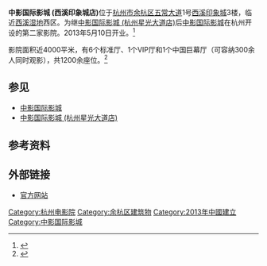 '''中影国际影城 (西溪印象城店)'''位于[[杭州市|杭州市]][[余杭区|余杭区]][[五常大道|五常大道]]1号[[西溪印象城|西溪印象城]]3楼，临近[[西溪湿地|西溪湿地]]西区。为继[[中影国际影城_(杭州星光大道店)|中影国际影城 (杭州星光大道店)]]后[[中影国际影城|中影国际影城]]在杭州开设的第二家影院。2013年5月10日开业。<ref >{{cite web |url=http://www.linkshop.com.cn/web/archives/2013/251418.shtml |language= |title=杭州西溪印象城今日开业 开业率近9成 |publisher=联商 |date=2013-05-10 |accessdate= |archive-url=https://web.archive.org/web/20131217041026/http://www.linkshop.com.cn/web/archives/2013/251418.shtml |archive-date=2013-12-17 |dead-url=yes }}</ref>

影院面积近4000平米，有6个标准厅、1个VIP厅和1个中国巨幕厅（可容纳300余人同时观影），共1200余座位。<ref >{{cite web |url=http://news.qq.com/a/20120727/000258.htm |language= |title=西溪印象城，让你留下来 |publisher=钱江晚报 |date=2012年7月27日 |accessdate= |archive-date=2013年12月17日 |archive-url=https://web.archive.org/web/20131217043619/http://news.qq.com/a/20120727/000258.htm |dead-url=no }}</ref>

== 参见 ==
*[[中影国际影城|中影国际影城]]
*[[中影国际影城_(杭州星光大道店)|中影国际影城 (杭州星光大道店)]]

== 参考资料 ==
{{reflist}}

== 外部链接 ==
*[https://web.archive.org/web/20121005105000/http://zjhz.nsmovie.com/sub/zh-CN/index.html 官方网站]

{{杭州电影院}}
[[Category:杭州电影院|Category:杭州电影院]]
[[Category:余杭区建筑物|Category:余杭区建筑物]]
[[Category:2013年中國建立|Category:2013年中國建立]]
[[Category:中影国际影城|Category:中影国际影城]]
